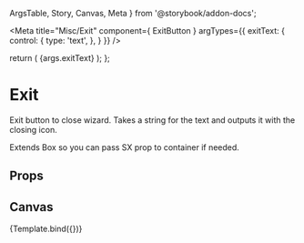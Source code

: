   ArgsTable,
  Story,
  Canvas,
  Meta
} from '@storybook/addon-docs';

<Meta
  title="Misc/Exit"
  component={ ExitButton }
  argTypes={{
    exitText: {
      control: {
        type: 'text',
      },
    }
  }}
/>

  return (
    <ExitButton>
      {args.exitText}
    </ExitButton>
  );
};

# Exit
Exit button to close wizard. Takes a string for the text and outputs it with the closing icon.

Extends Box so you can pass SX prop to container if needed.

## Props
<ArgsTable story="." />

## Canvas
<Canvas>
  <Story
    name="Default"
    args={{
      exitText: 'Exit to Setup',
    }}
  >
  {Template.bind({})}
  </Story>
</Canvas>
